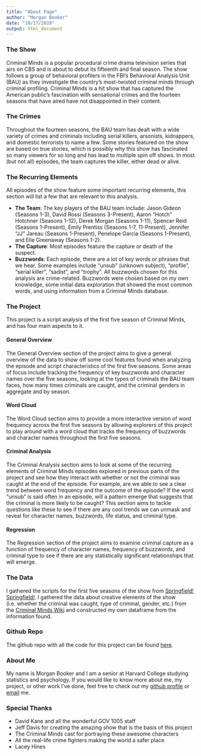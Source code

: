 ```yaml
---
title: "About Page"
author: "Morgan Booker"
date: "10/17/2019"
output: html_document
---
```


### The Show

Criminal Minds is a popular procedural crime drama television series that airs on CBS and is about to debut its fifteenth and final season. The show follows a group of behavioral profilers in the FBI's Behavioral Analysis Unit (BAU) as they investigate the country's most-twisted criminal minds through criminal profiling. Criminal Minds is a hit show that has captured the American public's fascination with sensational crimes and the fourteen seasons that have aired have not disappointed in their content.

### The Crimes

Throughout the fourteen seasons, the BAU team has dealt with a wide variety of crimes and criminals including serial killers, arsonists, kidnappers, and domestic terrorists to name a few. Some stories featured on the show are based on true stories, which is possibly why this show has fascinated so many viewers for so long and has lead to multiple spin off shows. In most (but not all) episodes, the team captures the killer, either dead or alive.

### The Recurring Elements

All episodes of the show feature some important recurring elements, this section will list a few that are relevant to this analysis.

* __The Team__: The key players of the BAU team include: Jason Gideon (Seasons 1-3), David Rossi (Seasons 3-Present), Aaron "Hotch" Hotchner (Seasons 1-12), Derek Morgan (Seasons 1-11), Spencer Reid (Seasons 1-Present), Emily Prentiss (Seasons 1-7, 11-Present), Jennifer "JJ" Jareau (Seasons 1-Present), Penelope Garcia (Seasons 1-Present), and Elle Greenaway (Seasons 1-2).
* __The Capture__: Most episodes feature the capture or death of the suspect.
* __Buzzwords__: Each episode, there are a lot of key words or phrases that we hear. Some examples include "unsub" (unknown subject), "profile", "serial killer", "sadist", and "trophy". All buzzwords chosen for this analysis are crime-related. Buzzwords were chosen based on my own knowledge, some initial data exploration that showed the most common words, and using information from a Criminal Minds database.

### The Project

This project is a script analysis of the first five season of Criminal Minds, and has four main aspects to it.

#### General Overview

The General Overview section of the project aims to give a general overview of the data to show off some cool features found when analyzing the episode and script characteristics of the first five seasons. Some areas of focus include tracking the frequency of key buzzwords and character names over the five seasons, looking at the types of criminals the BAU team faces, how many times criminals are caught, and the criminal genders in aggregate and by season.

#### Word Cloud

The Word Cloud section aims to provide a more interactive version of word frequency across the first five seasons by allowing explorers of this project to play around with a word cloud that tracks the frequency of buzzwords and character names throughout the first five seasons.

#### Criminal Analysis

The Criminal Analysis section aims to look at some of the recurring elements of Criminal Minds episodes explored in previous parts of the project and see how they interact with whether or not the criminal was caught at the end of the episode. For example, are we able to see a clear trend between word frequency and the outcome of the episode? If the word "unsub" is said often in an episode, will a pattern emerge that suggests that the criminal is more likely to be caught? This section aims to tackle questions like these to see if there are any cool trends we can unmask and reveal for character names, buzzwords, life status, and criminal type.

#### Regression

The Regression section of the project aims to examine criminal capture as a function of frequency of character names, frequency of buzzwords, and criminal type to see if there are any statistically significant relationships that will emerge. 

### The Data

I gathered the scripts for the first five seasons of the show from [Springfield! Springfield!](https://www.springfieldspringfield.co.uk/episode_scripts.php?tv-show=criminal-minds). I gathered the data about creative elements of the show (i.e. whether the criminal was caught, type of criminal, gender, etc.) from the [Criminal Minds Wiki](https://criminalminds.fandom.com/wiki/Criminal_Minds_Wiki) and constructed my own dataframe from the information found.

### Github Repo

The github repo with all the code for this project can be found [here](https://github.com/morganbooker/criminal_minds_analysis).

### About Me

My name is Morgan Booker and I am a senior at Harvard College studying statistics and psychology. If you would like to know more about me, my project, or other work I've done, feel free to check out my [github profile](https://github.com/morganbooker) or [email](mailto::morgan_booker@college.harvard.edu) me.

### Special Thanks
- David Kane and all the wonderful GOV 1005 staff
- Jeff Davis for creating the amazing show that is the basis of this project
- The Criminal Minds cast for portraying these awesome characters
- All the real-life crime fighters making the world a safer place
- Lacey Hines
